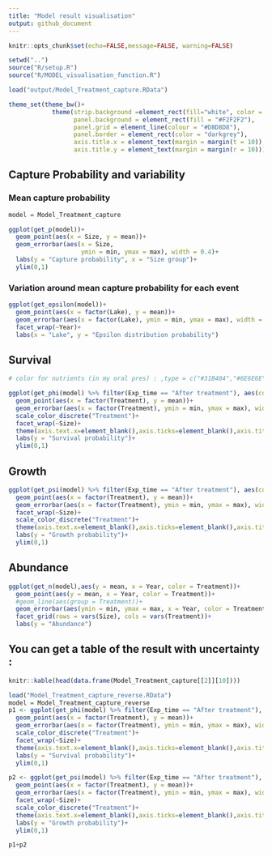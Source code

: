 ```yaml
---
title: "Model result visualisation"
output: github_document
---
```


```r
knitr::opts_chunk$set(echo=FALSE,message=FALSE, warning=FALSE)
```


```r
setwd("..")
source("R/setup.R")
source("R/MODEL_visualisation_function.R")

load("output/Model_Treatment_capture.RData")
```

```r
theme_set(theme_bw()+
            theme(strip.background =element_rect(fill="white", color = "darkgrey"),
                  panel.background = element_rect(fill = "#F2F2F2"),
                  panel.grid = element_line(colour = "#D8D8D8"),
                  panel.border = element_rect(color = "darkgrey"),
                  axis.title.x = element_text(margin = margin(t = 10)),
                  axis.title.y = element_text(margin = margin(r = 10))))
```

## Capture Probability and variability
### Mean capture probability
```r
model = Model_Treatment_capture

ggplot(get_p(model))+
  geom_point(aes(x = Size, y = mean))+
  geom_errorbar(aes(x = Size, 
                    ymin = min, ymax = max), width = 0.4)+
  labs(y = "Capture probability", x = "Size group")+
  ylim(0,1)
```

### Variation around mean capture probability for each event
```r
ggplot(get_epsilon(model))+
  geom_point(aes(x = factor(Lake), y = mean))+
  geom_errorbar(aes(x = factor(Lake), ymin = min, ymax = max), width = 0.4)+
  facet_wrap(~Year)+
  labs(x = "Lake", y = "Epsilon distribution probability")
```

## Survival

```r
# color for nutrients (in my oral pres) : ,type = c("#31B404","#6E6E6E","#31B404","#6E6E6E")

ggplot(get_phi(model) %>% filter(Exp_time == "After treatment"), aes(color = factor(Treatment)))+
  geom_point(aes(x = factor(Treatment), y = mean))+
  geom_errorbar(aes(x = factor(Treatment), ymin = min, ymax = max), width = 1)+
  scale_color_discrete("Treatment")+
  facet_wrap(~Size)+
  theme(axis.text.x=element_blank(),axis.ticks=element_blank(),axis.title.x=element_blank())+
  labs(y = "Survival probability")+
  ylim(0,1)
```

## Growth

```r
ggplot(get_psi(model) %>% filter(Exp_time == "After treatment"), aes(color = factor(Treatment)))+
  geom_point(aes(x = factor(Treatment), y = mean))+
  geom_errorbar(aes(x = factor(Treatment), ymin = min, ymax = max), width = 1)+
  facet_wrap(~Size)+
  scale_color_discrete("Treatment")+
  theme(axis.text.x=element_blank(),axis.ticks=element_blank(),axis.title.x=element_blank())+
  labs(y = "Growth probability")+
  ylim(0,1)
```

## Abundance

```r
ggplot(get_n(model),aes(y = mean, x = Year, color = Treatment))+
  geom_point(aes(y = mean, x = Year, color = Treatment))+
  #geom_line(aes(group = Treatment))+
  geom_errorbar(aes(ymin = min, ymax = max, x = Year, color = Treatment))+
  facet_grid(rows = vars(Size), cols = vars(Treatment))+
  labs(y = "Abundance")
```

## You can get a table of the result with uncertainty :

```r
knitr::kable(head(data.frame(Model_Treatment_capture[[2]][10])))
```

```r
load("Model_Treatment_capture_reverse.RData")
model = Model_Treatment_capture_reverse
p1 <- ggplot(get_phi(model) %>% filter(Exp_time == "After treatment"), aes(color = factor(Treatment)))+
  geom_point(aes(x = factor(Treatment), y = mean))+
  geom_errorbar(aes(x = factor(Treatment), ymin = min, ymax = max), width = 1)+
  scale_color_discrete("Treatment")+
  facet_wrap(~Size)+
  theme(axis.text.x=element_blank(),axis.ticks=element_blank(),axis.title.x=element_blank())+
  labs(y = "Survival probability")+
  ylim(0,1)

p2 <- ggplot(get_psi(model) %>% filter(Exp_time == "After treatment"), aes(color = factor(Treatment)))+
  geom_point(aes(x = factor(Treatment), y = mean))+
  geom_errorbar(aes(x = factor(Treatment), ymin = min, ymax = max), width = 1)+
  facet_wrap(~Size)+
  scale_color_discrete("Treatment")+
  theme(axis.text.x=element_blank(),axis.ticks=element_blank(),axis.title.x=element_blank())+
  labs(y = "Growth probability")+
  ylim(0,1)

p1+p2
```

